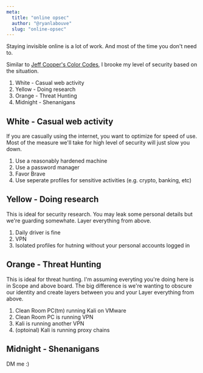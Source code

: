```yaml
---
meta:
  title: "online opsec"
  author: "@ryanlabouve"
  slug: "online-opsec"
---
```


Staying invisible online is a lot of work. And most of the time you don't need to.

Similar to [Jeff Cooper's Color Codes](https://en.wikipedia.org/wiki/Jeff_Cooper#Combat_mindset_and_the_Cooper_color_code), I brooke my level of security based on the situation.

1. <span className="bg-white  text-gray-900 px-1">White</span> - Casual web activity
2. <span className="bg-yellow-500 shade px-1">Yellow</span> - Doing research
3. <span className="bg-orange-500 shade px-1">Orange</span> - Threat Hunting
4. <span className="bg-black shade px-1">Midnight</span> - Shenanigans

## <span className="bg-white  text-gray-900 px-1">White</span> - Casual web activity

If you are casually using the internet, you want to optimize for speed of use. Most of the measure we'll take for high level of security will just slow you down.

1. Use a reasonably hardened machine
2. Use a password manager
3. Favor Brave
4. Use seperate profiles for sensitive activities (e.g. crypto, banking, etc)

## <span className="bg-yellow-500 shade px-1">Yellow</span> - Doing research

This is ideal for security research. You may leak some personal details but we're guarding somewhate. Layer everything from above.

1. Daily driver is fine
2. VPN
3. Isolated profiles for hutning without your personal accounts logged in

## <span className="bg-orange-500 shade px-1">Orange</span> - Threat Hunting

This is ideal for threat hunting. I'm assuming everyting you're doing here is in Scope and above board. The big difference is we're wanting to obscure our identity and create layers between you and your Layer everything from above.

1. Clean Room PC(tm) running Kali on VMware
2. Clean Room PC is running VPN
3. Kali is running another VPN
4. (optoinal) Kali is running proxy chains

## <span className="bg-black shade px-1">Midnight</span> - Shenanigans

DM me :)
